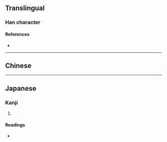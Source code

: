 {{character info/new}}
==Translingual==

===Han character===
{{Han char|rn=27|rad=厂|as=12|sn=14|four=|canj=MDDI}}

====References====
* {{Han ref|kx=0162.441|dkj=03016|hdz=80007.190|uh=53AF|ud=21423}}

----

==Chinese==
{{zh-see|歷|v}}

----

==Japanese==

===Kanji===
{{ja-kanji|grade=|rs=厂12}}

# {{defn|lang=ja|sort=厂12}}

====Readings====
* {{ja-readings|on=[[れき]] (reki)|kun=[[こよみ]] (koyomi)}}